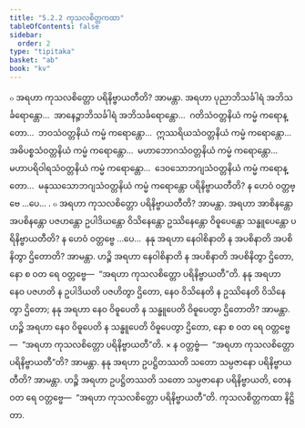 ```yaml
---
title: "5.2.2 ကုသလစိတ္တကထာ"
tableOfContents: false
sidebar:
  order: 2
type: "tipitaka"
basket: "ab"
book: "kv"
---
```



<DynamicBreadcrumb />

<Division number="894" book="kv" e="ch" v="32" p="443">

<Paragraph number="2740" book="kv">
๐ အရဟာ ကုသလစိတ္တော ပရိနိဗ္ဗာယတီတိ? အာမန္တာ. အရဟာ ပုညာဘိသင်္ခါရံ အဘိသင်္ခရောန္တော…  အာနေဉ္ဇာဘိသင်္ခါရံ အဘိသင်္ခရောန္တော…  ဂတိသံဝတ္တနိယံ ကမ္မံ ကရောန္တော…  ဘဝသံဝတ္တနိယံ ကမ္မံ ကရောန္တော…  ဣဿရိယသံဝတ္တနိယံ ကမ္မံ ကရောန္တော…  အဓိပစ္စသံဝတ္တနိယံ ကမ္မံ ကရောန္တော…  မဟာဘောဂသံဝတ္တနိယံ ကမ္မံ ကရောန္တော…  မဟာပရိဝါရသံဝတ္တနိယံ ကမ္မံ ကရောန္တော…  ဒေဝသောဘဂျသံဝတ္တနိယံ ကမ္မံ ကရောန္တော…  မနုဿသောဘဂျသံဝတ္တနိယံ ကမ္မံ ကရောန္တော ပရိနိဗ္ဗာယတီတိ? န ဟေဝံ ဝတ္တဗ္ဗေ …ပေ… .
</Paragraph>

<Paragraph number="2741" book="kv">
๐ အရဟာ ကုသလစိတ္တော ပရိနိဗ္ဗာယတီတိ? အာမန္တာ. အရဟာ အာစိနန္တော အပစိနန္တော ပဇဟန္တော ဥပါဒိယန္တော ဝိသိနေန္တော ဥဿိနေန္တော ဝိဓူပေန္တော သန္ဓူပေန္တော ပရိနိဗ္ဗာယတီတိ? န ဟေဝံ ဝတ္တဗ္ဗေ …ပေ…  နနု အရဟာ နေဝါစိနာတိ န အပစိနာတိ အပစိနိတွာ ဌိတောတိ? အာမန္တာ. ဟဉ္စိ အရဟာ နေဝါစိနာတိ န အပစိနာတိ အပစိနိတွာ ဌိတော, နော စ ဝတ ရေ ဝတ္တဗ္ဗေ—  “အရဟာ ကုသလစိတ္တော ပရိနိဗ္ဗာယတီ”တိ. နနု အရဟာ နေဝ ပဇဟတိ န ဥပါဒိယတိ ပဇဟိတွာ ဌိတော, နေဝ ဝိသိနေတိ န ဥဿိနေတိ ဝိသိနေတွာ ဌိတော; နနု အရဟာ နေဝ ဝိဓူပေတိ န သန္ဓူပေတိ ဝိဓူပေတွာ ဌိတောတိ? အာမန္တာ. ဟဉ္စိ အရဟာ နေဝ ဝိဓူပေတိ န သန္ဓူပေတိ ဝိဓူပေတွာ ဌိတော, နော စ ဝတ ရေ ဝတ္တဗ္ဗေ—  “အရဟာ ကုသလစိတ္တော ပရိနိဗ္ဗာယတီ”တိ.
</Paragraph>

</Division>
<Division number="895" book="kv" e="ch" v="32" p="443">

<Paragraph number="2742" book="kv">
× န ဝတ္တဗ္ဗံ—  “အရဟာ ကုသလစိတ္တော ပရိနိဗ္ဗာယတီ”တိ? အာမန္တာ. နနု အရဟာ ဥပဋ္ဌိတဿတိ သတော သမ္ပဇာနော ပရိနိဗ္ဗာယတီတိ? အာမန္တာ. ဟဉ္စိ အရဟာ ဥပဋ္ဌိတဿတိ သတော သမ္ပဇာနော ပရိနိဗ္ဗာယတိ, တေန ဝတ ရေ ဝတ္တဗ္ဗေ—  “အရဟာ ကုသလစိတ္တော ပရိနိဗ္ဗာယတီ”တိ.

</Paragraph>
</Division>

<Paragraph number="2743" type="center" book="kv">
ကုသလစိတ္တကထာ နိဋ္ဌိတာ.
</Paragraph>